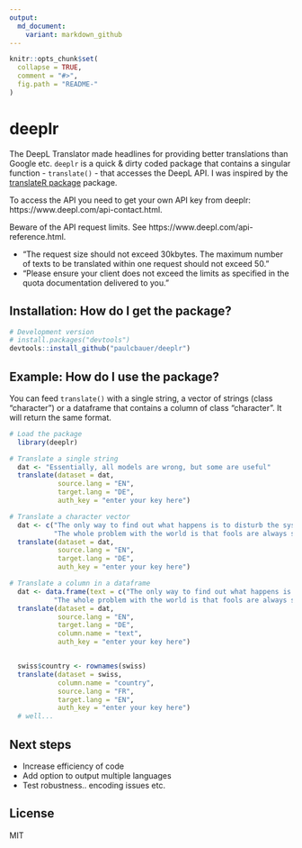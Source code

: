 ```yaml
---
output:
  md_document:
    variant: markdown_github
---
```


<!-- README.md is generated from README.Rmd. Please edit that file -->

```r
knitr::opts_chunk$set(
  collapse = TRUE,
  comment = "#>",
  fig.path = "README-"
)
```

# deeplr

The DeepL Translator made headlines for providing better translations than Google etc. ```deeplr``` is a quick & dirty coded package that contains a singular function - ```translate()``` - that accesses the DeepL API. I was inspired by the [translateR package](https://github.com/ChristopherLucas/translateR) package.

To access the API you need to get your own API key from deeplr: https://www.deepl.com/api-contact.html.

Beware of the API request limits. See https://www.deepl.com/api-reference.html.

* "The request size should not exceed 30kbytes. The maximum number of texts to be translated within one request should not exceed 50."
* "Please ensure your client does not exceed the limits as specified in the quota documentation delivered to you." 

## Installation: How do I get the package?

```r
# Development version
# install.packages("devtools")
devtools::install_github("paulcbauer/deeplr")
```

## Example: How do I use the package?

You can feed ```translate()``` with a single string, a vector of strings (class "character") or a dataframe that contains a column of class "character". It will return the same format.

```r
# Load the package
  library(deeplr)

# Translate a single string
  dat <- "Essentially, all models are wrong, but some are useful"
  translate(dataset = dat,
            source.lang = "EN",
            target.lang = "DE",
            auth_key = "enter your key here")

# Translate a character vector
  dat <- c("The only way to find out what happens is to disturb the system",
           "The whole problem with the world is that fools are always so certain of themselves")
  translate(dataset = dat,
            source.lang = "EN",
            target.lang = "DE",
            auth_key = "enter your key here")

# Translate a column in a dataframe
  dat <- data.frame(text = c("The only way to find out what happens is to disturb the system",
           "The whole problem with the world is that fools are always so certain of themselves"))
  translate(dataset = dat,
            source.lang = "EN",
            target.lang = "DE",
            column.name = "text",
            auth_key = "enter your key here")


  swiss$country <- rownames(swiss)
  translate(dataset = swiss, 
            column.name = "country", 
            source.lang = "FR", 
            target.lang = "EN",
            auth_key = "enter your key here")
  # well...
```


## Next steps
* Increase efficiency of code
* Add option to output multiple languages
* Test robustness.. encoding issues etc.

## License
MIT
